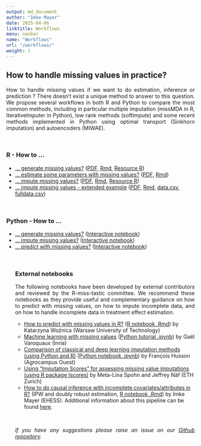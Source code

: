 ```yaml
---
output: md_document
author: "Imke Mayer"
date: 2025-04-06
linktitle: Workflows
menu: navbar
name: "Workflows"
url: "/workflows/"
weight: 1
---
```


<h2>How to handle missing values in practice? </h2>

<p align="justify">How to handle missing values if we want to do estimation, inference or prediction ?</i> There doesn't exist a unique method to answer to this question. We propose several workflows in both R and Python to compare the most common methods, including in particular multiple imputation (missMDA in R, IterativeImputer in Python), low rank methods (softImpute) and some recent methods implemented in Python using optimal transport (Sinkhorn imputation) and autoencoders (MIWAE). </p>



<br>
<h3>R - How to ...</h3>
<ul class="list-group" id="workflows-list">
<li class="list-group-item"> <a href="/how-to/generate/missSimul.html" target="_blank">... generate missing values?</a> (<a href="/how-to/generate/missSimul.pdf" target="_blank">PDF</a>, <a href="/how-to/generate/missSimul.Rmd" target="_blank">Rmd</a>, <a href="/how-to/generate/amputation.R" target="_blank">Resource R</a>)</li>
<li class="list-group-item"> <a href="/how-to/estimate/missEstim.html" target="_blank">... estimate some parameters with missing values?</a> (<a href="/how-to/estimate/missEstim.pdf" target="_blank">PDF</a>, <a href="/how-to/estimate/missEstim.Rmd" target="_blank">Rmd</a>)</li>
<li class="list-group-item"> <a href="/how-to/impute/missImp.html" target="_blank">... impute missing values?</a> (<a href="/how-to/impute/missImp.pdf" target="_blank">PDF</a>, <a href="/how-to/impute/missImp.Rmd" target="_blank">Rmd</a>, <a href="/how-to/impute/CrossValidation_softImpute.R" target="_blank">Resource R</a>)</li>
<li class="list-group-item"> <a href="/how-to/impute/missImp.html" target="_blank">... impute missing values - extended example</a> (<a href="/how-to/impute/examples.pdf" target="_blank">PDF</a>, <a href="/how-to/impute/examples.Rmd" target="_blank">Rmd</a>, <a href="/how-to/impute/data.csv" target="_blank">data.csv</a>, <a href="/how-to/impute/fulldata.csv" target="_blank">fulldata.csv</a>)</li>
</ul>

<br>

<h3>Python - How to ...  </h3>
<ul class="list-group" id="workflows-list_py">
<li class="list-group-item"> <a href="/how-to/python/generate_html/How%20to%20generate%20missing%20values.html" target="_blank">... generate missing values?</a> (<a href="https://mybinder.org/v2/gh/R-miss-tastic/website/807208effeaa1f713b444d4bef62ccd2bd1ab8d6?filepath=static%2Fhow-to%2Fpython%2FHow%20to%20generate%20missing%20values.ipynb" target="_blank">Interactive notebook</a>)</li>
<li class="list-group-item"> <a href="/how-to/python/Howtoimpute.html" target="_blank">... impute missing values?</a> (<a href="https://mybinder.org/v2/gh/R-miss-tastic/website/62e85606538ce6e7abe7b2ee2d4fe31bf59fcd4b?filepath=static%2Fhow-to%2Fpython%2FHowtoimpute.ipynb" target="_blank">Interactive notebook</a>)</li>
<li class="list-group-item"> <a href="/how-to/python/predict_html/How%20to%20predict.html" target="_blank">... predict with missing values?</a> (<a href="https://notebooks.gesis.org/binder/v2/gh/R-miss-tastic/website/68603d054e4f5d316aefdcfc9165f524e07cf46f?filepath=static%2Fhow-to%2Fpython%2FHow%20to%20predict.ipynb" target="_blank">Interactive notebook</a>)</li>


</br>

<h3>External notebooks</h3>

<p align="justify">The following notebooks have been developed by external contributors and reviewed by the R-miss-tastic committee. We recommend these notebooks as they provide useful and complementary guidance on how to predict with missing values, on how to impute incomplete data, and on how to handle incomplete data in treatment effect estimation.
</p>

<ul class="list-group" id="external-workflows-list">
<li class="list-group-item"> <a href="/how-to/external/How_to_predict_in_R.html" target="_blank">How to predict with missing values in R?</a> (<a href="/how-to/external/How_to_predict_in_R.Rmd" target="_blank">R notebook .Rmd</a>) by Katarzyna Woźnica (Warsaw University of Technology)</li>
<li class="list-group-item"> <a href="http://dirtydata.science/python/gen_notes/01_missing_values.html#sphx-glr-gen-notes-01-missing-values-py" target="_blank">Machine learning with missing values</a> (<a href="http://dirtydata.science/python/_downloads/0d97fc1b1a0b526237202e770844f21d/01_missing_values.ipynb">Python tutorial .ipynb</a>) by Gaël Varoquaux (Inria)</li>
<li class="list-group-item"> <a href="/how-to/external/Comparison_imputation_deep_classical.html" target="_blank">Comparison of classical and deep learning imputation methods (using Python and R)</a> (<a href="/how-to/external/Comparison_imputation_deep_classical.ipynb" target="_blank">Python notebook .ipynb</a>) by François Husson (Agrocampus Ouest)</li>
<li class="list-group-item"> <a href="/how-to/external/Notebook_Package_Iscores.html" target="_blank">Using "Imputation Scores" for assessing missing value imputations (using R package Iscores)</a> by Meta-Lina Spohn and Jeffrey Näf (ETH Zurich)</li>
<li class="list-group-item"> <a href="/how-to/external/pipeline_causal_inference_with_missing_attributes.html" target="_blank">How to do causal inference with incomplete covariates/attributes in R?</a> (IPW and doubly robust estimation, <a href="https://github.com/imkemayer/causal-inference-missing/blob/master/pipeline_causal_inference_with_missing_attributes.Rmd" target="_blank">R notebook .Rmd</a>) by Imke Mayer (EHESS). Additional information about this pipeline can be found <a href="https://github.com/imkemayer/causal-inference-missing" target="_blank">here</a>.</li>
</ul>


<br>

<p align="justify"><i>If you have any suggestions please raise an issue on our <a href="https://github.com/R-miss-tastic/website" target="_blank">Github repository</a>.</i></p>



<style type="text/css">
.collapse-row.collapsed + tr {
     display: none;
}


tr.border_bottom {
  border-bottom:2pt solid black;
}


table {
  font-size: small;
}
</style>
